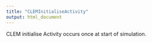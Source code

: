 ```yaml
---
title: "CLEMInitialiseActivity"
output: html_document
---
```



CLEM initialise Activity occurs once at start of simulation.
